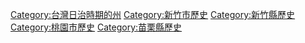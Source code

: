 {{Catmore}}
[[Category:台灣日治時期的州|Category:台灣日治時期的州]]
[[Category:新竹市歷史|Category:新竹市歷史]]
[[Category:新竹縣歷史|Category:新竹縣歷史]]
[[Category:桃園市歷史|Category:桃園市歷史]]
[[Category:苗栗縣歷史|Category:苗栗縣歷史]]